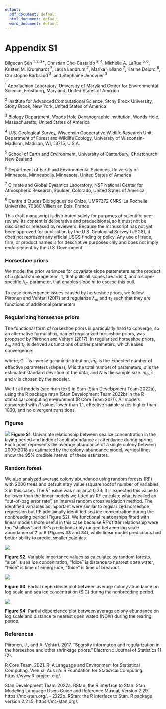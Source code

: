 ```yaml
---
output:
  pdf_document: default
  html_document: default
  word_document: default
---
```


# Appendix S1

Bilgecan Şen $^{1,2,3*}$, Christian Che-Castaldo $^{2,4}$, Michelle A. LaRue $^{5,6}$,
Kristen M. Krumhardt $^{7}$, Laura Landrum $^7$, Marika Holland $^7$, Karine Delord $^8$,
Christophe Barbraud $^8$, and Stephaine Jenovrier $^3$

$^1$ Appalachian Laboratory, University of Maryland Center for Environmental Science, Frostburg, Maryland, United States of America

$^2$ Institute for Advanced Computational Science, Stony Brook University, Stony Brook, New York, United States of America

$^3$ Biology Department, Woods Hole Oceanographic Institution, Woods Hole, Massachusetts, United States of America

$^4$ U.S. Geological Survey, Wisconsin Cooperative Wildlife Research Unit, Department of Forest and Wildlife Ecology, University of Wisconsin-Madison, Madison, WI, 53715, U.S.A.

$^5$ School of Earth and Environment, University of Canterbury, Christchurch, New Zealand

$^6$ Department of Earth and Environmental Sciences, University of Minnesota, Minneapolis, Minnesota, United States of America

$^7$ Climate and Global Dynamics Laboratory, NSF National Center for Atmospheric Research, Boulder, Colorado, United States of America

$^8$ Centre d’Etudes Biologiques de Chize, UMR7372 CNRS-La Rochelle Universite, 79360 Villiers en Bois, France


This draft manuscript is distributed solely for purposes of scientific peer review. Its content is deliberative and predecisional, so it must not be disclosed or released by reviewers. Because the manuscript has not yet been approved for publication by the U.S. Geological Survey (USGS), it does not represent any official USGS finding or policy. Any use of trade, firm, or product names is for descriptive purposes only and does not imply endorsement by the U.S. Government.

### Horseshoe priors

We model the prior variances for covariate slope parameters as the product of a global shrinkage term, $\tau$, that pulls all slopes towards 0, and a slope-specific $\lambda_m$ parameter, that enables slope $m$ to escape this pull.

\begin{align}
\beta_m &\sim \text{N}(0,\tau \lambda_m) \\
\lambda_m &\sim \textrm{Half-Cauchy}(0,1) \\
\tau &\sim \textrm{Half-Cauchy}(0,\tau_0) 
\end{align}

To ease convergence issues caused by horseshoe priors, we follow Piironen and Vehtari (2017) and regularize $\lambda_m$ and $\tau_0$ such that they are functions of additional parameters

### Regularizing horseshoe priors

The functional form of horseshoe priors is particularly hard to converge, so an alternative formulation, named regularized horseshoe priors, was proposed by Piironen and Vehtari (2017). In regularized horseshoe priors, $\lambda_m$ and $\tau_0$ is derived as functions of other parameters, which eases convergence:

\begin{align}
\beta_m &\sim \text{N}(0,\tau \tilde{\lambda}_m) \\
\tilde{\lambda}_m &= \frac{c \lambda_m}{\sqrt{c^2 + \tau^2 \lambda_m^2}}\\
\lambda_m &\sim \text{C}^+(0,1) \\
c^2 &\sim \text{G}^{-1} (\frac{\nu}{2}, \frac{\nu}{2} s^2) \\
\tau &\sim \text{C}^+(0,\tau_0) \\
\tau_0 &= \frac{m_0}{M-m_0} \times \frac{\sigma}{\sqrt{N}}
\end{align}

where, $\text{G}^{-1}$ is inverse gamma distribution, $m_0$ is the expected number of effective parameters (slopes), $M$ is the total number of parameters, $\sigma$ is the estimated standard deviation of the data, and $N$ is the sample size. $m_0$, $s$, and $\nu$ is chosen by the modeler.

We fit all models (see main text) in Stan (Stan Development Team 2022a), using the R package rstan (Stan Development Team 2022b) in the R statistical computing environment (R Core Team 2021). All models converged with $\hat{R}$ values lower than 1.1, effective sample sizes higher than 1000, and no divergent transitions.

### Figures

![](fig_S1.jpeg)
**Figure S1**. Univariate relationship between sea ice concentration in the laying period and index of adult abundance at attendance during spring. Each point represents the average abundance of a single colony between 2009-2018 as estimated by the colony-abundance model, vertical lines show the 95% credible interval of these estimates.


### Random forest

We also analyzed average colony abundance using random forests (RF) with 2000 trees and default mtry value (square root of number of variables, 3 in this case). The $R^2$ value was similar at 0.33. It is expected this value to be lower than the linear models we fitted as RF calculate what is called an "out-of-bag error rate", an interval random cross validation method. The identified variables as important were similar to regularized horseshoe regression but RF additionally identified sea ice concentration during the nonbreeding period (Figure S2). We functional relationships fitted with linear models more useful in this case because RF's fitter relationship were too "shallow" and RF's predictions only ranged between log scale abundance of 7 to 8 (Figures S3 and S4), while linear model predictions had better ability to predict smaller colonies. 

![](fig_S2.jpeg)

**Figure S2**. Variable importance values as calculated by random forests. "aice" is sea ice concentration, "fdice" is distance to nearest open water, "feice" is time of emergence, "fbice" is time of breakout. 

![](fig_S3.jpeg)

**Figure S3**. Partial dependence plot between average colony abundance on log scale and sea ice concentration (SIC) during the nonbreeding period.

![](fig_S4.jpeg)

**Figure S4**. Partial dependence plot between average colony abundance on log scale and distance to nearest open wated (NOW) during the rearing period.

### References

Piironen, J., and A. Vehtari. 2017. “Sparsity information and regularization in the horseshoe and other shrinkage priors.” Electronic Journal of Statistics 11 (2).

R Core Team. 2021. R: A Language and Environment for Statistical Computing. Vienna, Austria: R Foundation for Statistical Computing. https://www.R-project.org/.

Stan Development Team. 2022a. RStan: the R interface to Stan. Stan Modeling Language Users Guide and Reference Manual, Version 2.29. https://mc-stan.org/.
- 2022b. RStan: the R interface to Stan. R package version 2.21.5. https://mc-stan.org/.
